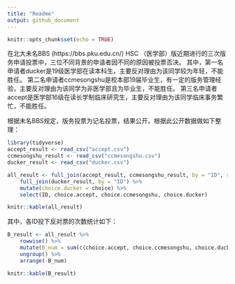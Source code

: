 ```yaml
---
title: "Readme"
output: github_document
---
```


```r
knitr::opts_chunk$set(echo = TRUE)
```

在北大未名BBS (https://bbs.pku.edu.cn/) HSC （医学部）版近期进行的三次版务申请投票中，三位不同背景的申请者因不同的原因被投票否决。
其中，第一名申请者ducker是19级医学部在读本科生，主要反对理由为该同学较为年轻，不能胜任。
第二名申请者ccmesongshu是校本部19届毕业生，有一定的版务管理经验，主要反对理由为该同学为非医学部且为毕业生，不能胜任。
第三名申请者accept是医学部16级在读长学制临床研究生，主要反对理由为该同学临床事务繁忙，不能胜任。

根据未名BBS规定，版务投票为记名投票，结果公开。根据此公开数据做如下整理：
```r
library(tidyverse)
accept_result <- read_csv("accept.csv")
ccmesongshu_result <- read_csv("ccmesongshu.csv")
ducker_result <- read_csv("ducker.csv")

all_result <- full_join(accept_result, ccmesongshu_result, by = "ID", suffix = c(".accept", ".ccmesongshu")) %>%
	full_join(ducker_result, by = "ID") %>%
	mutate(choice.ducker = choice) %>%
	select(ID, choice.accept, choice.ccmesongshu, choice.ducker)

knitr::kable(all_result)
```

其中，各ID投下反对票的次数统计如下：
```r
B_result <- all_result %>%
	rowwise() %>%
	mutate(B_num = sum(c(choice.accept, choice.ccmesongshu, choice.ducker) == "B", na.rm = T)) %>%
	ungroup() %>%
	arrange(-B_num)

knitr::kable(B_result)
```


